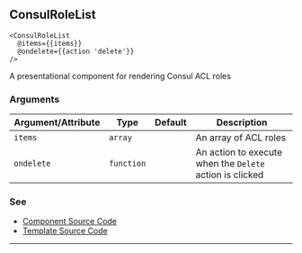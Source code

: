 ## ConsulRoleList

```
<ConsulRoleList
  @items={{items}}
  @ondelete={{action 'delete'}}
/>
```

A presentational component for rendering Consul ACL roles

### Arguments

| Argument/Attribute | Type | Default | Description |
| --- | --- | --- | --- |
| `items` | `array` |  | An array of ACL roles  |
| `ondelete` | `function` |  | An action to execute when the `Delete` action is clicked |

### See

- [Component Source Code](./index.js)
- [Template Source Code](./index.hbs)

---
